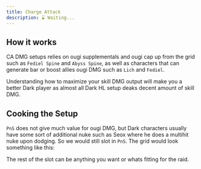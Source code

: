 ```yaml
---
title: Charge Attack
description: ⌛ Waiting...
---
```


## How it works

CA DMG setups relies on ougi supplementals and ougi cap up from the grid such as `Fediel Spine` and `Abyss Spine`,
as well as characters that can generate bar or boost allies ougi DMG such as `Lich` and `Fediel`.

Understanding how to maximize your skill DMG output will make you a better Dark player as
almost all Dark HL setup deaks decent amount of skill DMG.

## Cooking the Setup

`PnS` does not give much value for ougi DMG,
but Dark characters usually have some sort of additional nuke such as Seox where he does a multihit nuke upon dodging.
So we would still slot in `PnS`. The grid would look something like this:

<MDXWeaponGrid />

The rest of the slot can be anything you want or whats fitting for the raid.
